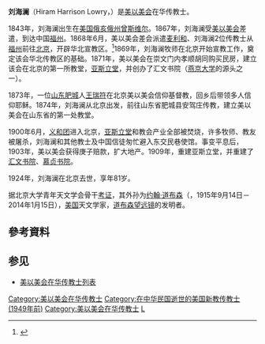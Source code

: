'''刘海澜'''（Hiram Harrison Lowry，{{bd|1843年|5月29日|1924年||}}）是[[美以美会差会|美以美会]]在华传教士。

1843年，刘海澜出生在[[美国|美国]][[俄亥俄州|俄亥俄州]][[曾斯维尔_(俄亥俄州)|曾斯维尔]]。1867年，刘海澜受[[美以美会差会|美以美会]]差遣，到达中国[[福州|福州]]。1868年6月，美以美会差会派遣[[麦利和|麦利和]]、刘海澜2位传教士从[[福州|福州]]前往[[北京|北京]]，开辟华北宣教区。<ref>{{Cite web |url=http://xpmc.cn/memtcy.htm |title=卫理公会来华宣教年表 |accessdate=2008-06-29 |archive-date=2011-07-07 |archive-url=https://web.archive.org/web/20110707051846/http://xpmc.cn/memtcy.htm |dead-url=no }}</ref>1869年，刘海澜牧师在北京开始宣教工作，奠定该会华北传教区的基础。1871年，美以美会在崇文门内孝顺胡同购买民房，建立该会在北京的第一所教堂，[[亚斯立堂|亚斯立堂]]，并创办了汇文书院（[[燕京大学|燕京大学]]的源头之一）。

1873年，一位[[山东|山东]][[肥城|肥城]]人[[王瑞符|王瑞符]]在北京美以美会信仰基督教，回乡后带领多人信仰耶稣。1874年，刘海澜从北京出发，前往山东省肥城县安驾庄传教，建立美以美会在山东省的第一处教堂。

1900年6月，[[义和团|义和团]]进入北京，[[亚斯立堂|亚斯立堂]]和教会产业全部被焚烧，许多牧师、教友被屠杀，刘海澜和其他教士及中国信徒匆忙避入东交民巷使馆。事变平息后，1903年，美以美会获得庚子赔款，扩大地产。1909年，重建亚斯立堂，并重建了[[汇文书院|汇文书院]]、[[慕贞书院|慕贞书院]]。

1924年，刘海澜在北京去世，享年81岁。

据北京大学青年天文学会骨干[https://bbs.pku.edu.cn/v2/post-read.php?bid=89&threadid=14869391&page=a&postid=13476040 考证]，其外孙为[[约翰·道布森|约翰·道布森]]（{{lang-en| John Lowry Dobson}}，1915年9月14日－2014年1月15日），[[美国|美国]]天文学家，[[杜布森望遠鏡|道布森望远镜]]的发明者。

==參考資料==
<div class="references-small">
<references />
</div>
== 参见 ==
*[[美以美会在华传教士列表|美以美会在华传教士列表]]

{{基督教传教士在福州}}
{{北京基督教传教士}}
[[Category:美以美会在华传教士|Category:美以美会在华传教士]]
[[Category:在中华民国逝世的美国新教传教士_(1949年前)|Category:在中华民国逝世的美国新教传教士 (1949年前)]]
[[Category:美以美会在华传教士|Category:美以美会在华传教士]]
[[Category:俄亥俄州人|L]]
